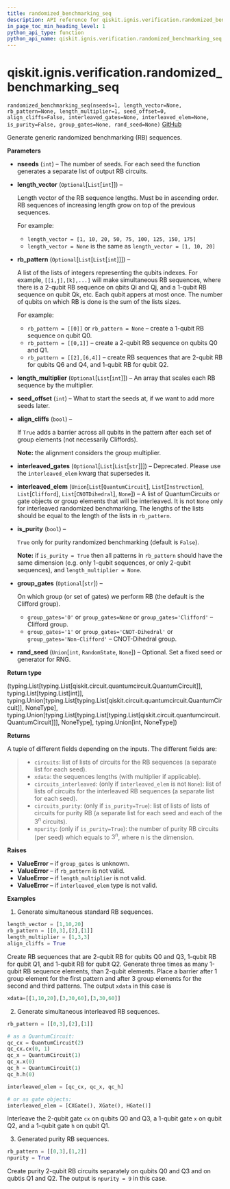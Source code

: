 ```yaml
---
title: randomized_benchmarking_seq
description: API reference for qiskit.ignis.verification.randomized_benchmarking_seq
in_page_toc_min_heading_level: 1
python_api_type: function
python_api_name: qiskit.ignis.verification.randomized_benchmarking_seq
---
```


<span id="qiskit-ignis-verification-randomized-benchmarking-seq" />

# qiskit.ignis.verification.randomized\_benchmarking\_seq

<span id="qiskit.ignis.verification.randomized_benchmarking_seq" />

`randomized_benchmarking_seq(nseeds=1, length_vector=None, rb_pattern=None, length_multiplier=1, seed_offset=0, align_cliffs=False, interleaved_gates=None, interleaved_elem=None, is_purity=False, group_gates=None, rand_seed=None)` [GitHub](https://github.com/qiskit-community/qiskit-ignis/tree/stable/0.5/qiskit/ignis/verification/randomized_benchmarking/circuits.py "view source code")

Generate generic randomized benchmarking (RB) sequences.

**Parameters**

*   **nseeds** (`int`) – The number of seeds. For each seed the function generates a separate list of output RB circuits.

*   **length\_vector** (`Optional`\[`List`\[`int`]]) –

    Length vector of the RB sequence lengths. Must be in ascending order. RB sequences of increasing length grow on top of the previous sequences.

    For example:

    *   `length_vector = [1, 10, 20, 50, 75, 100, 125, 150, 175]`
    *   `length_vector = None` is the same as `length_vector = [1, 10, 20]`

*   **rb\_pattern** (`Optional`\[`List`\[`List`\[`int`]]]) –

    A list of the lists of integers representing the qubits indexes. For example, `[[i,j],[k],...]` will make simultaneous RB sequences, where there is a 2-qubit RB sequence on qbits Qi and Qj, and a 1-qubit RB sequence on qubit Qk, etc. Each qubit appers at most once. The number of qubits on which RB is done is the sum of the lists sizes.

    For example:

    *   `rb_pattern = [[0]]` or `rb_pattern = None` – create a 1-qubit RB sequence on qubit Q0.
    *   `rb_pattern = [[0,1]]` – create a 2-qubit RB sequence on qubits Q0 and Q1.
    *   `rb_pattern = [[2],[6,4]]` – create RB sequences that are 2-qubit RB for qubits Q6 and Q4, and 1-qubit RB for qubit Q2.

*   **length\_multiplier** (`Optional`\[`List`\[`int`]]) – An array that scales each RB sequence by the multiplier.

*   **seed\_offset** (`int`) – What to start the seeds at, if we want to add more seeds later.

*   **align\_cliffs** (`bool`) –

    If `True` adds a barrier across all qubits in the pattern after each set of group elements (not necessarily Cliffords).

    **Note:** the alignment considers the group multiplier.

*   **interleaved\_gates** (`Optional`\[`List`\[`List`\[`str`]]]) – Deprecated. Please use the `interleaved_elem` kwarg that supersedes it.

*   **interleaved\_elem** (`Union`\[`List`\[`QuantumCircuit`], `List`\[`Instruction`], `List`\[`Clifford`], `List`\[`CNOTDihedral`], `None`]) – A list of QuantumCircuits or gate objects or group elements that will be interleaved. It is not `None` only for interleaved randomized benchmarking. The lengths of the lists should be equal to the length of the lists in `rb_pattern`.

*   **is\_purity** (`bool`) –

    `True` only for purity randomized benchmarking (default is `False`).

    **Note:** if `is_purity = True` then all patterns in `rb_pattern` should have the same dimension (e.g. only 1-qubit sequences, or only 2-qubit sequences), and `length_multiplier = None`.

*   **group\_gates** (`Optional`\[`str`]) –

    On which group (or set of gates) we perform RB (the default is the Clifford group).

    *   `group_gates='0'` or `group_gates=None` or `group_gates='Clifford'` – Clifford group.
    *   `group_gates='1'` or `group_gates='CNOT-Dihedral'` or `group_gates='Non-Clifford'` – CNOT-Dihedral group.

*   **rand\_seed** (`Union`\[`int`, `RandomState`, `None`]) – Optional. Set a fixed seed or generator for RNG.

**Return type**

(typing.List\[typing.List\[qiskit.circuit.quantumcircuit.QuantumCircuit]], typing.List\[typing.List\[int]], typing.Union\[typing.List\[typing.List\[qiskit.circuit.quantumcircuit.QuantumCircuit]], NoneType], typing.Union\[typing.List\[typing.List\[typing.List\[qiskit.circuit.quantumcircuit.QuantumCircuit]]], NoneType], typing.Union\[int, NoneType])

**Returns**

A tuple of different fields depending on the inputs. The different fields are:

> *   `circuits`: list of lists of circuits for the RB sequences (a separate list for each seed).
> *   `xdata`: the sequences lengths (with multiplier if applicable).
> *   `circuits_interleaved`: (only if `interleaved_elem` is not `None`): list of lists of circuits for the interleaved RB sequences (a separate list for each seed).
> *   `circuits_purity`: (only if `is_purity=True`): list of lists of lists of circuits for purity RB (a separate list for each seed and each of the $3^n$ circuits).
> *   `npurity`: (only if `is_purity=True`): the number of purity RB circuits (per seed) which equals to $3^n$, where n is the dimension.

**Raises**

*   **ValueError** – if `group_gates` is unknown.
*   **ValueError** – if `rb_pattern` is not valid.
*   **ValueError** – if `length_multiplier` is not valid.
*   **ValueError** – if `interleaved_elem` type is not valid.

**Examples**

1.  Generate simultaneous standard RB sequences.

```python
length_vector = [1,10,20]
rb_pattern = [[0,3],[2],[1]]
length_multiplier = [1,3,3]
align_cliffs = True
```

Create RB sequences that are 2-qubit RB for qubits Q0 and Q3, 1-qubit RB for qubit Q1, and 1-qubit RB for qubit Q2. Generate three times as many 1-qubit RB sequence elements, than 2-qubit elements. Place a barrier after 1 group element for the first pattern and after 3 group elements for the second and third patterns. The output `xdata` in this case is

```python
xdata=[[1,10,20],[3,30,60],[3,30,60]]
```

2.  Generate simultaneous interleaved RB sequences.

```python
rb_pattern = [[0,3],[2],[1]]

# as a QuantumCircuit:
qc_cx = QuantumCircuit(2)
qc_cx.cx(0, 1)
qc_x = QuantumCircuit(1)
qc_x.x(0)
qc_h = QuantumCircuit(1)
qc_h.h(0)

interleaved_elem = [qc_cx, qc_x, qc_h]

# or as gate objects:
interleaved_elem = [CXGate(), XGate(), HGate()]
```

Interleave the 2-qubit gate `cx` on qubits Q0 and Q3, a 1-qubit gate `x` on qubit Q2, and a 1-qubit gate `h` on qubit Q1.

3.  Generated purity RB sequences.

```python
rb_pattern = [[0,3],[1,2]]
npurity = True
```

Create purity 2-qubit RB circuits separately on qubits Q0 and Q3 and on qubtis Q1 and Q2. The output is `npurity = 9` in this case.

